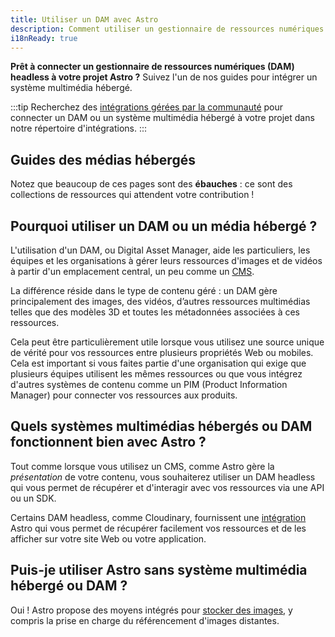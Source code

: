 ```yaml
---
title: Utiliser un DAM avec Astro
description: Comment utiliser un gestionnaire de ressources numériques (DAM) pour ajouter des images et des vidéos à Astro
i18nReady: true
---
```


**Prêt à connecter un gestionnaire de ressources numériques (DAM) headless à votre projet Astro ?** Suivez l'un de nos guides pour intégrer un système multimédia hébergé.

:::tip
Recherchez des [intégrations gérées par la communauté](https://astro.build/integrations/) pour connecter un DAM ou un système multimédia hébergé à votre projet dans notre répertoire d'intégrations.
:::

## Guides des médias hébergés

Notez que beaucoup de ces pages sont des **ébauches** : ce sont des collections de ressources qui attendent votre contribution !

<MediaGuidesNav />

## Pourquoi utiliser un DAM ou un média hébergé ?

L'utilisation d'un DAM, ou Digital Asset Manager, aide les particuliers, les équipes et les organisations à gérer leurs ressources d'images et de vidéos à partir d'un emplacement central, un peu comme un [CMS](/fr/guides/cms/).

La différence réside dans le type de contenu géré : un DAM gère principalement des images, des vidéos, d’autres ressources multimédias telles que des modèles 3D et toutes les métadonnées associées à ces ressources.

Cela peut être particulièrement utile lorsque vous utilisez une source unique de vérité pour vos ressources entre plusieurs propriétés Web ou mobiles. Cela est important si vous faites partie d'une organisation qui exige que plusieurs équipes utilisent les mêmes ressources ou que vous intégrez d'autres systèmes de contenu comme un PIM (Product Information Manager) pour connecter vos ressources aux produits.

## Quels systèmes multimédias hébergés ou DAM fonctionnent bien avec Astro ?

Tout comme lorsque vous utilisez un CMS, comme Astro gère la _présentation_ de votre contenu, vous souhaiterez utiliser un DAM headless qui vous permet de récupérer et d'interagir avec vos ressources via une API ou un SDK.

Certains DAM headless, comme Cloudinary, fournissent une [intégration](/fr/guides/integrations-guide/) Astro qui vous permet de récupérer facilement vos ressources et de les afficher sur votre site Web ou votre application.

## Puis-je utiliser Astro sans système multimédia hébergé ou DAM ?

Oui ! Astro propose des moyens intégrés pour [stocker des images](/fr/guides/images/#où-stocker-les-images), y compris la prise en charge du référencement d'images distantes.
